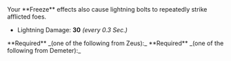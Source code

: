 
<Box>
Your **Freeze** effects also cause lightning bolts to repeatedly strike afflicted foes.

- Lightning Damage: **30** _(every 0.3 Sec.)_

</Box>

<Callout>
  **Required** _(one of the following from Zeus):_
  <BoonGrid
    boons={[
      DbBoons.Zeus.heavenStrike,
      DbBoons.Zeus.heavenFlourish,
      DbBoons.Zeus.stormRing,
      DbBoons.Zeus.thunderSprint,
      DbBoons.Zeus.ionicGain,
    ]}
  />
</Callout>

<Callout>
  **Required** _(one of the following from Demeter):_
  <BoonGrid
    boons={[
      DbBoons.Demeter.iceStrike,
      DbBoons.Demeter.iceFlourish,
      DbBoons.Demeter.arcticRing,
    ]}
  />
</Callout>
